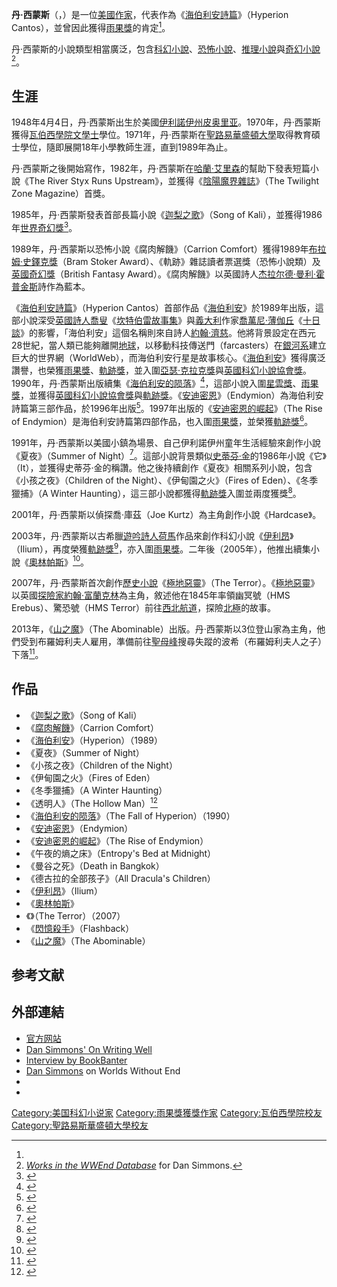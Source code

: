 {{prose|time=2015-01-28T17:20:11+00:00}}
{{refimprove|time=2015-01-28T17:20:11+00:00}}
{{Infobox Writer <!-- for more information see [[:Template:Infobox_Writer/doc|:Template:Infobox Writer/doc]] -->
 | name = 丹·西蒙斯
 | image =
 | imagesize = 250px
 | caption =
 | pseudonym =
 | birthdate = {{birth date and age|1948|4|4}}
 | birthplace = [[美國|美國]][[伊利諾州|伊利諾州]][[皮奧里亞_(伊利諾伊州)|皮奧里亞]]
 | deathdate =
 | deathplace =
 | occupation = [[小說家|小說家]]
 | nationality = [[美國|美國]]
 | period = 1983年-至今
 | genre = [[科幻小說|科幻小說]]、[[恐怖小說|恐怖小說]]、[[推理小說|推理小說]]與[[奇幻小說|奇幻小說]]
 | subject =
 | movement =
 | notableworks =《[[迦梨之歌|迦梨之歌]]》（1985）、《[[海伯利安|海伯利安]]》（1989）
 | influences =
 | influenced =
 | signature = 
 | awards        = [[雨果獎|雨果獎]]<br>[[世界奇幻獎|世界奇幻獎]]<ref name="WWE-1990">{{cite web |url = http://www.worldswithoutend.com/books_year_index.asp?year=1990 |title = 1990 Award Winners & Nominees |work = Worlds Without End |accessdate = 2009-07-16 |archive-date = 2012-09-03 |archive-url = https://www.webcitation.org/6APEehAlV?url=https://www.worldswithoutend.com/books_year_index.asp?year=1990 |dead-url = no }}</ref><br>[[軌跡獎|軌跡獎]]<br>[[英國科幻小說協會獎|英國科幻小說協會獎]]<br>[[布拉姆·史鐸克獎|布拉姆·史鐸克獎]]<br>[[英國奇幻獎|英國奇幻獎]]
 | website =
 }}
'''丹·西蒙斯'''（'''{{lang|en|Dan Simmons}}'''，{{bd|1948年|4月4日|||Simmons, Dan}}）是一位[[美國|美國]][[作家|作家]]，代表作為《[[海伯利安詩篇|海伯利安詩篇]]》（Hyperion Cantos），並曾因此獲得[[雨果獎|雨果獎]]的肯定<ref name="WWE-1990"/>。

丹·西蒙斯的小說類型相當廣泛，包含[[科幻小說|科幻小說]]、[[恐怖小說|恐怖小說]]、[[推理小說|推理小說]]與[[奇幻小說|奇幻小說]]<ref>[http://www.worldswithoutend.com/author.asp?ID=38#books ''Works in the WWEnd Database''] {{Wayback|url=http://www.worldswithoutend.com/author.asp?ID=38#books |date=20201105212603 }} for Dan Simmons.</ref>。

==生涯==
1948年4月4日，丹·西蒙斯出生於美國[[伊利諾伊州|伊利諾伊州]][[皮奥里亚_(伊利诺伊州)|皮奥里亚]]。1970年，丹·西蒙斯獲得[[瓦伯西學院|瓦伯西學院]][[文學士|文學士]]學位。1971年，丹·西蒙斯在[[聖路易|聖路易]][[華盛頓大學|華盛頓大學]]取得教育碩士學位，隨即展開18年小學教師生涯，直到1989年為止。

丹·西蒙斯之後開始寫作，1982年，丹·西蒙斯在[[哈蘭·艾里森|哈蘭·艾里森]]的幫助下發表短篇小說《The River Styx Runs Upstream》，並獲得《[[陰陽魔界雜誌|陰陽魔界雜誌]]》（The Twilight Zone Magazine）首獎。 

1985年，丹·西蒙斯發表首部長篇小說《[[迦梨之歌|迦梨之歌]]》（Song of Kali），並獲得1986年[[世界奇幻獎|世界奇幻獎]]<ref name="WWE-1986">{{cite web |url = http://www.worldswithoutend.com/books_year_index.asp?year=1986 |title = 1986 Award Winners & Nominees |work = Worlds Without End |accessdate = 2009-07-16 |archive-date = 2016-04-11 |archive-url = https://web.archive.org/web/20160411232428/https://www.worldswithoutend.com/books_year_index.asp?year=1986 |dead-url = yes }}</ref>。

1989年，丹·西蒙斯以恐怖小說《腐肉解饑》（Carrion Comfort）獲得1989年[[布拉姆·史鐸克獎|布拉姆·史鐸克獎]]（Bram Stoker Award）、《軌跡》雜誌讀者票選獎（恐怖小說類）及[[英國奇幻獎|英國奇幻獎]]（British Fantasy Award）。《腐肉解饑》以英國詩人[[杰拉尔德·曼利·霍普金斯|杰拉尔德·曼利·霍普金斯]]詩作為藍本。

《[[海伯利安詩篇|海伯利安詩篇]]》（Hyperion Cantos）首部作品《[[海伯利安|海伯利安]]》於1989年出版，這部小說深受[[英國|英國]][[詩人|詩人]][[喬叟|喬叟]]《[[坎特伯雷故事集|坎特伯雷故事集]]》與[[義大利|義大利]]作家[[喬萬尼·薄伽丘|喬萬尼·薄伽丘]]《[[十日談|十日談]]》的影響，「海伯利安」這個名稱則來自詩人[[約翰·濟慈|約翰·濟慈]]。他將背景設定在西元28世紀，當人類已能夠離開[[地球|地球]]，以移動科技傳送門（farcasters）在[[銀河系|銀河系]]建立巨大的世界網（WorldWeb），而海伯利安行星是故事核心。《[[海伯利安|海伯利安]]》獲得廣泛讚譽，也榮獲[[雨果獎|雨果獎]]、[[軌跡獎|軌跡獎]]，並入圍[[亞瑟·克拉克獎|亞瑟·克拉克獎]]與[[英國科幻小說協會獎|英國科幻小說協會獎]]。1990年，丹·西蒙斯出版續集《[[海伯利安的陨落|海伯利安的陨落]]》<ref name="WWE-1991">{{cite web |url = http://www.worldswithoutend.com/books_year_index.asp?year=1991 |title = 1991 Award Winners & Nominees |work = Worlds Without End |accessdate = 2009-07-16 |archive-date = 2013-07-16 |archive-url = https://www.webcitation.org/6I9ASd6rM?url=https://www.worldswithoutend.com/books_year_index.asp?year=1991 |dead-url = no }}</ref>，這部小說入圍[[星雲獎|星雲獎]]、[[雨果獎|雨果獎]]，並獲得[[英國科幻小說協會獎|英國科幻小說協會獎]]與[[軌跡獎|軌跡獎]]。《[[安迪密恩|安迪密恩]]》（Endymion）為海伯利安詩篇第三部作品，於1996年出版<ref name="WWE-1997">{{cite web |url = http://www.worldswithoutend.com/books_year_index.asp?year=1997 |title = 1997 Award Winners & Nominees |work = Worlds Without End |accessdate = 2009-07-16 |archive-date = 2016-04-20 |archive-url = https://web.archive.org/web/20160420172924/https://www.worldswithoutend.com/books_year_index.asp?year=1997 |dead-url = no }}</ref>。1997年出版的《[[安迪密恩的崛起|安迪密恩的崛起]]》（The Rise of Endymion）是海伯利安詩篇第四部作品，也入圍[[雨果獎|雨果獎]]，並榮獲[[軌跡獎|軌跡獎]]<ref name="WWE-1998">{{cite web |url = http://www.worldswithoutend.com/books_year_index.asp?year=1998 |title = 1998 Award Winners & Nominees |work = Worlds Without End |accessdate = 2009-07-16 |archive-date = 2016-04-11 |archive-url = https://web.archive.org/web/20160411232423/https://www.worldswithoutend.com/books_year_index.asp?year=1998 |dead-url = no }}</ref>。

1991年，丹·西蒙斯以美國小鎮為場景、自己伊利諾伊州童年生活經驗來創作小說《夏夜》（Summer of Night）<ref name="WWE-1992">{{cite web |url = http://www.worldswithoutend.com/books_year_index.asp?year=1992 |title = 1992 Award Winners & Nominees |work = Worlds Without End |accessdate = 2009-07-16 |archive-date = 2009-08-14 |archive-url = https://web.archive.org/web/20090814201626/http://www.worldswithoutend.com/books_year_index.asp?year=1992 |dead-url = no }}</ref>。這部小說背景類似[[史蒂芬·金|史蒂芬·金]]的1986年小說《它》（It），並獲得史蒂芬·金的稱讚。他之後持續創作《夏夜》相關系列小說，包含《小孩之夜》（Children of the Night）、《伊甸園之火》（Fires of Eden）、《冬季獵捕》（A Winter Haunting），這三部小說都獲得[[軌跡獎|軌跡獎]]入圍並兩度獲獎<ref name="WWE-2003">{{cite web |url = http://www.worldswithoutend.com/books_year_index.asp?year=2003 |title = 2003 Award Winners & Nominees |work = Worlds Without End |accessdate = 2009-07-16 |archive-date = 2019-07-03 |archive-url = https://web.archive.org/web/20190703010318/http://www.worldswithoutend.com/books_year_index.asp?year=2003 |dead-url = no }}</ref>。

2001年，丹·西蒙斯以偵探喬·庫茲（Joe Kurtz）為主角創作小說《Hardcase》。

2003年，丹·西蒙斯以古希臘[[遊吟詩人|遊吟詩人]][[荷馬|荷馬]]作品來創作科幻小說《[[伊利昂|伊利昂]]》（Ilium），再度榮獲[[軌跡獎|軌跡獎]]<ref name="WWE-2004">{{cite web |url = http://www.worldswithoutend.com/books_year_index.asp?year=2004 |title = 2004 Award Winners & Nominees |work = Worlds Without End |accessdate = 2009-07-16 |archive-date = 2009-10-06 |archive-url = https://web.archive.org/web/20091006102531/http://www.worldswithoutend.com/books_year_index.asp?Year=2004 |dead-url = no }}</ref>，亦入圍[[雨果獎|雨果獎]]。二年後（2005年），他推出續集小說《[[奧林帕斯_(小說)|奧林帕斯]]》<ref name="WWE-2006">{{cite web |url = http://www.worldswithoutend.com/books_year_index.asp?year=2006 |title = 2006 Award Winners & Nominees |work = Worlds Without End |accessdate = 2009-07-16 |archive-date = 2009-10-06 |archive-url = https://web.archive.org/web/20091006054329/http://www.worldswithoutend.com/books_year_index.asp?Year=2006 |dead-url = yes }}</ref>。

2007年，丹·西蒙斯首次創作[[歷史小說|歷史小說]]《[[極地惡靈|極地惡靈]]》（The Terror）。《[[極地惡靈|極地惡靈]]》以英國[[探險家|探險家]][[約翰·富蘭克林|約翰·富蘭克林]]為主角，敘述他在1845年率領幽冥號（HMS Erebus）、驚恐號（HMS Terror）前往[[西北航道|西北航道]]，探險[[北極|北極]]的故事。

2013年，《[[山之魔|山之魔]]》（The Abominable）出版。丹·西蒙斯以3位登山家為主角，他們受到布羅姆利夫人雇用，準備前往[[聖母峰|聖母峰]]搜尋失蹤的波希（布羅姆利夫人之子）下落<ref name="abominablereveal">{{cite web |url=http://upcoming4.me/news/book-news/dan-simmons-the-abominable-cover-art-reveal |title=Dan Simmons The Abominable cover art reveal! |work=Upcoming4.me |date=2013-03-14 |accessdate=2013-03-14 |deadurl=yes |archiveurl=https://web.archive.org/web/20130319034502/http://upcoming4.me/news/book-news/dan-simmons-the-abominable-cover-art-reveal |archivedate=2013-03-19 }}</ref>。

==作品==
*《[[迦梨之歌|迦梨之歌]]》（Song of Kali）
*《[[腐肉解饑|腐肉解饑]]》（Carrion Comfort）
*《[[海伯利安|海伯利安]]》（Hyperion）（1989）
*《夏夜》（Summer of Night）
*《小孩之夜》（Children of the Night）
*《伊甸園之火》（Fires of Eden）
*《冬季獵捕》（A Winter Haunting）
*《透明人》（The Hollow Man）<ref name="WWE-1993">{{cite web |url = http://www.worldswithoutend.com/books_year_index.asp?year=1993 |title = 1993 Award Winners & Nominees |work = Worlds Without End |accessdate = 2009-07-16 |archive-date = 2007-11-23 |archive-url = https://web.archive.org/web/20071123162749/http://www.worldswithoutend.com/books_year_index.asp?Year=1993 |dead-url = no }}</ref>
*《[[海伯利安的陨落|海伯利安的陨落]]》（The Fall of Hyperion）（1990）
*《[[安迪密恩|安迪密恩]]》（Endymion）
*《[[安迪密恩的崛起|安迪密恩的崛起]]》（The Rise of Endymion）
*《午夜的熵之床》（Entropy's Bed at Midnight）
*《曼谷之死》（Death in Bangkok）
*《德古拉的全部孩子》（All Dracula's Children）
*《[[伊利昂|伊利昂]]》（Ilium）
*《[[奧林帕斯_(小說)|奧林帕斯]]》
*《{{link-en|極地惡靈 (小說)|The Terror (novel)|極地惡靈}}》（The Terror）（2007）
*《[[閃憶殺手|閃憶殺手]]》（Flashback）
*《[[山之魔|山之魔]]》（The Abominable）

==参考文献==
{{reflist|3}}

==外部連結==
* [http://www.dansimmons.com 官方网站]{{Wayback|url=http://www.dansimmons.com/ |date=20200524105135 }}
* [http://www.dansimmons.com/writing_welll/archive/writing_index.htm Dan Simmons' On Writing Well]{{Wayback|url=http://www.dansimmons.com/writing_welll/archive/writing_index.htm |date=20200221233301 }}
* [https://archive.org/details/BookBanterEpisode004-AnInterviewWithDanSimmons Interview by BookBanter]
* [http://www.worldswithoutend.com/author.asp?ID=38 Dan Simmons]{{Wayback|url=http://www.worldswithoutend.com/author.asp?ID=38 |date=20201105212603 }} on Worlds Without End
* {{isfdb name|170}}
* {{OL author|OL235668A}}

{{雨果奖最佳长篇小说}}
{{Authority control}}

{{DEFAULTSORT:Simmons, Dan}}
[[Category:美国科幻小说家|Category:美国科幻小说家]]
[[Category:雨果獎獲獎作家|Category:雨果獎獲獎作家]]
[[Category:瓦伯西學院校友|Category:瓦伯西學院校友]]
[[Category:聖路易斯華盛頓大學校友|Category:聖路易斯華盛頓大學校友]]